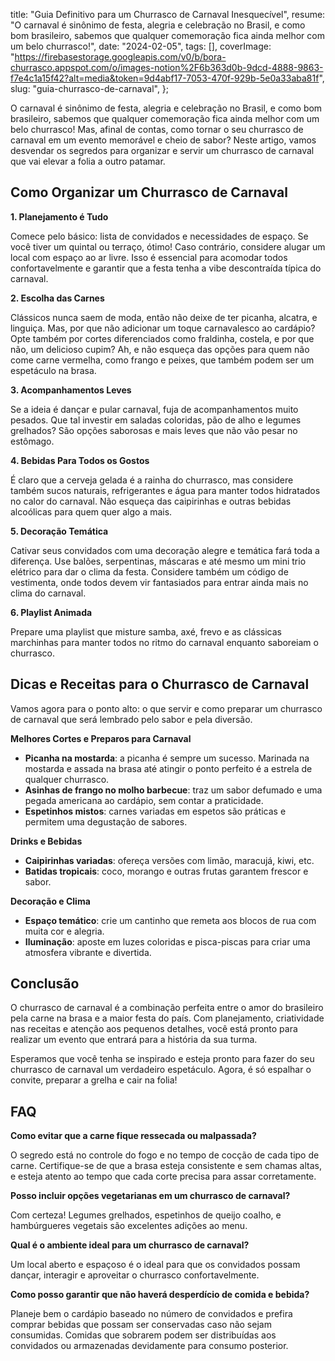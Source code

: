   title: "Guia Definitivo para um Churrasco de Carnaval Inesquecível",
  resume: "O carnaval é sinônimo de festa, alegria e celebração no Brasil, e como bom brasileiro, sabemos que qualquer comemoração fica ainda melhor com um belo churrasco!",
  date: "2024-02-05",
  tags: [],
  coverImage: "https://firebasestorage.googleapis.com/v0/b/bora-churrasco.appspot.com/o/images-notion%2F6b363d0b-9dcd-4888-9863-f7e4c1a15f42?alt=media&token=9d4abf17-7053-470f-929b-5e0a33aba81f",
  slug: "guia-churrasco-de-carnaval",
};

O carnaval é sinônimo de festa, alegria e celebração no Brasil, e como bom brasileiro, sabemos que qualquer comemoração fica ainda melhor com um belo churrasco! Mas, afinal de contas, como tornar o seu churrasco de carnaval em um evento memorável e cheio de sabor? Neste artigo, vamos desvendar os segredos para organizar e servir um churrasco de carnaval que vai elevar a folia a outro patamar.

## Como Organizar um Churrasco de Carnaval

**1. Planejamento é Tudo**

Comece pelo básico: lista de convidados e necessidades de espaço. Se você tiver um quintal ou terraço, ótimo! Caso contrário, considere alugar um local com espaço ao ar livre. Isso é essencial para acomodar todos confortavelmente e garantir que a festa tenha a vibe descontraída típica do carnaval.

**2. Escolha das Carnes**

Clássicos nunca saem de moda, então não deixe de ter picanha, alcatra, e linguiça. Mas, por que não adicionar um toque carnavalesco ao cardápio? Opte também por cortes diferenciados como fraldinha, costela, e por que não, um delicioso cupim? Ah, e não esqueça das opções para quem não come carne vermelha, como frango e peixes, que também podem ser um espetáculo na brasa.

**3. Acompanhamentos Leves**

Se a ideia é dançar e pular carnaval, fuja de acompanhamentos muito pesados. Que tal investir em saladas coloridas, pão de alho e legumes grelhados? São opções saborosas e mais leves que não vão pesar no estômago.

**4. Bebidas Para Todos os Gostos**

É claro que a cerveja gelada é a rainha do churrasco, mas considere também sucos naturais, refrigerantes e água para manter todos hidratados no calor do carnaval. Não esqueça das caipirinhas e outras bebidas alcoólicas para quem quer algo a mais.

**5. Decoração Temática**

Cativar seus convidados com uma decoração alegre e temática fará toda a diferença. Use balões, serpentinas, máscaras e até mesmo um mini trio elétrico para dar o clima da festa. Considere também um código de vestimenta, onde todos devem vir fantasiados para entrar ainda mais no clima do carnaval.

**6. Playlist Animada**

Prepare uma playlist que misture samba, axé, frevo e as clássicas marchinhas para manter todos no ritmo do carnaval enquanto saboreiam o churrasco.

## Dicas e Receitas para o Churrasco de Carnaval

Vamos agora para o ponto alto: o que servir e como preparar um churrasco de carnaval que será lembrado pelo sabor e pela diversão.

**Melhores Cortes e Preparos para Carnaval**

* **Picanha na mostarda**: a picanha é sempre um sucesso. Marinada na mostarda e assada na brasa até atingir o ponto perfeito é a estrela de qualquer churrasco.
* **Asinhas de frango no molho barbecue**: traz um sabor defumado e uma pegada americana ao cardápio, sem contar a praticidade.
* **Espetinhos mistos**: carnes variadas em espetos são práticas e permitem uma degustação de sabores.

**Drinks e Bebidas**

* **Caipirinhas variadas**: ofereça versões com limão, maracujá, kiwi, etc.
* **Batidas tropicais**: coco, morango e outras frutas garantem frescor e sabor.

**Decoração e Clima**

* **Espaço temático**: crie um cantinho que remeta aos blocos de rua com muita cor e alegria.
* **Iluminação**: aposte em luzes coloridas e pisca-piscas para criar uma atmosfera vibrante e divertida.

## Conclusão

O churrasco de carnaval é a combinação perfeita entre o amor do brasileiro pela carne na brasa e a maior festa do país. Com planejamento, criatividade nas receitas e atenção aos pequenos detalhes, você está pronto para realizar um evento que entrará para a história da sua turma.

Esperamos que você tenha se inspirado e esteja pronto para fazer do seu churrasco de carnaval um verdadeiro espetáculo. Agora, é só espalhar o convite, preparar a grelha e cair na folia!

## FAQ

**Como evitar que a carne fique ressecada ou malpassada?**

O segredo está no controle do fogo e no tempo de cocção de cada tipo de carne. Certifique-se de que a brasa esteja consistente e sem chamas altas, e esteja atento ao tempo que cada corte precisa para assar corretamente.

**Posso incluir opções vegetarianas em um churrasco de carnaval?**

Com certeza! Legumes grelhados, espetinhos de queijo coalho, e hambúrgueres vegetais são excelentes adições ao menu.

**Qual é o ambiente ideal para um churrasco de carnaval?**

Um local aberto e espaçoso é o ideal para que os convidados possam dançar, interagir e aproveitar o churrasco confortavelmente.

**Como posso garantir que não haverá desperdício de comida e bebida?**

Planeje bem o cardápio baseado no número de convidados e prefira comprar bebidas que possam ser conservadas caso não sejam consumidas. Comidas que sobrarem podem ser distribuídas aos convidados ou armazenadas devidamente para consumo posterior.
